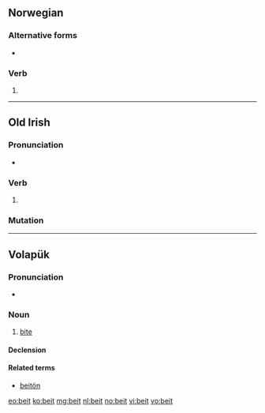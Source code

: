 ==Norwegian==

===Alternative forms===
* {{l/no|bet}}

===Verb===
{{head|no|verb form}}

# {{past tense of|bite|lang=no}}

----

==Old Irish==

===Pronunciation===
* {{IPA|/bʲedʲ/|lang=sga}}

===Verb===
{{head|sga|verb form}}

# {{conjugation of|attá|at·tá|3|p|pres|sub|absolute|lang=sga}}

===Mutation===
{{sga-mutation|b|eit}}

----

==Volapük==

===Pronunciation===
* {{IPA|/beˈit/|lang=vo}}

===Noun===
{{vo-noun}}

# [[bite]]

====Declension====
{{vo-decl-noun}}

====Related terms====
* [[beitön]]

[[eo:beit]]
[[ko:beit]]
[[mg:beit]]
[[nl:beit]]
[[no:beit]]
[[vi:beit]]
[[vo:beit]]
